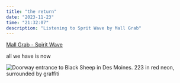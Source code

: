 ```yaml
---
title: "the return"
date: "2023-11-23"
time: "21:32:07"
description: "Listening to Sprit Wave by Mall Grab"
---
```



[Mall Grab - Spirit Wave](https://open.spotify.com/track/6jUyb9kpzhNCpxZOLoPI2L?si=7dc2514d5d694cfc)

all we have is now

<Image
  src={twotwothree}
  alt="Doorway entrance to Black Sheep in Des Moines. 223 in red neon, surrounded by graffiti"
/>

